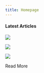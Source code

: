 ```yaml
---
title: Homepage
---
```



#### Latest Articles

<GridWrapper flex="true" bleed="true">
<ClickableTile
    dark="true"
    type="article"
    title="More than just medicine: how design thinking uncovered modern patient needs"
    author="Enterprise Design Thinking"
    readtime="1 minute read"
    href="https://medium.com/enterprise-design-thinking/more-than-just-medicine-how-design-thinking-uncovered-modern-patient-needs-99063c33d3cb"
    >

![](/homepage/images/homepage_01.jpg)

</ClickableTile>
<ClickableTile
    dark="true"
    type="article"
    title="Fun and accuracy: Strike the balance with diverse and empowered team"
    author="Enterprise Design Thinking"
    readtime="3 minute read"
    href="https://medium.com/enterprise-design-thinking/fun-and-accuracy-strike-the-balance-with-a-diverse-and-empowered-team-1b1efaf97a51"
    >

![](homepage/images/homepage_02.jpg)

</ClickableTile>
<ClickableTile
    dark="true"
    type="article"
    title="Project Monocle: a case for design research"
    author="Enterprise Design Thinking"
    readtime="5 minute read"
    href="https://medium.com/enterprise-design-thinking/project-monocle-a-case-for-design-research-f86a1a08df2e"
    >

![](homepage/images/homepage_03.jpg)

</ClickableTile>

<LinkOut href="https://medium.com/enterprise-design-thinking">
  Read More
</LinkOut>

</GridWrapper>
